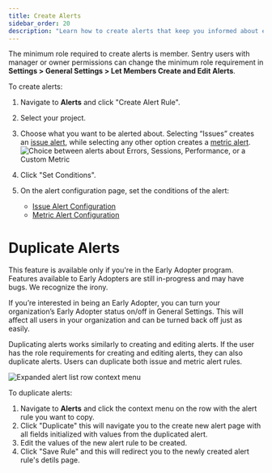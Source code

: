 ```yaml
---
title: Create Alerts
sidebar_order: 20
description: "Learn how to create alerts that keep you informed about errors and performance issues in your application."
---
```


<Note>

The minimum role required to create alerts is member. Sentry users with manager or owner permissions can change the minimum role requirement in **Settings > General Settings > Let Members Create and Edit Alerts**.

</Note>

To create alerts:
1. Navigate to **Alerts** and click "Create Alert Rule".
1. Select your project.
1. Choose what you want to be alerted about. Selecting “Issues” creates an [issue alert](/product/alerts/alert-types/#issue-alerts), while selecting any other option creates a [metric alert](/product/alerts/alert-types/#metric-alerts).
    ![Choice between alerts about Errors, Sessions, Performance, or a Custom Metric](create-new-alert-rule.png)

1. Click "Set Conditions".
1. On the alert configuration page, set the conditions of the alert:
    - [Issue Alert Configuration](/product/alerts/create-alerts/issue-alert-config/)
    - [Metric Alert Configuration](/product/alerts/create-alerts/metric-alert-config/)


# Duplicate Alerts

<Note>

  This feature is available only if you're in the Early Adopter program. Features available to Early Adopters are still in-progress and may have bugs. We recognize the irony.

  If you’re interested in being an Early Adopter, you can turn your organization’s Early Adopter status on/off in General Settings. This will affect all users in your organization and can be turned back off just as easily.

</Note>

Duplicating alerts works similarly to creating and editing alerts. If the user has the role requirements for creating and editing alerts, they can also duplicate alerts. Users can duplicate both issue and metric alert rules.

![Expanded alert list row context menu](alert-list-row-menu.png)

To duplicate alerts:
1. Navigate to **Alerts** and click the context menu on the row with the alert rule you want to copy.
1. Click "Duplicate" this will navigate you to the create new alert page with all fields initialized with values from the duplicated alert.
1. Edit the values of the new alert rule to be created.
1. Click "Save Rule" and this will redirect you to the newly created alert rule's detils page.
